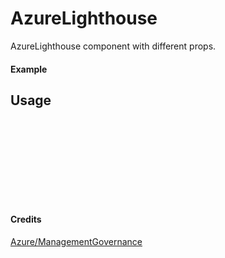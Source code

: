 
<Meta of={AzureLighthouse} title="Azure/ManagementGovernance/AzureLighthouse" />

# AzureLighthouse

AzureLighthouse component with different props.

#### Example

<Canvas of={AzureLighthouse.Primary} />

## Usage

```ts
import { AzureLighthouse } from "yadl-ui";

const Example = () => {
  return (
      <AzureLighthouse />
  );
};

export default Example;
```

#### Credits
[Azure/ManagementGovernance](https://learn.microsoft.com/en-us/azure/architecture/icons/)
